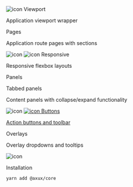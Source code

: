 
<Meta title="@core/Introduction" />

<Title>Core Module</Title>

<div className="ax-margin--b--lg ax-paper ax-padding">
  <AxFlexBox>
    <AxFlexBox.Row>
      <AxFlexBox.Col span="6@md">
        <AxFlexBox.Row noWrap>
          <AxFlexBox.Col flex="auto">
            <img alt="icon" src={viewport} height={96} />
          </AxFlexBox.Col>
          <AxFlexBox.Col flex="fill" className="ax-padding--t">
            <AxHeading>Viewport</AxHeading>
            <p>Application viewport wrapper</p>
          </AxFlexBox.Col>
        </AxFlexBox.Row>
      </AxFlexBox.Col>
      <AxFlexBox.Col span="6@md">
        <AxFlexBox.Row noWrap className="">
          <AxFlexBox.Col flex="fill" className="ax-padding--t">
            <AxHeading>Pages</AxHeading>
            <p>Application route pages with sections</p>
          </AxFlexBox.Col>
          <AxFlexBox.Col flex="auto">
            <img alt="icon" src={page} height={96} />
          </AxFlexBox.Col>
        </AxFlexBox.Row>
      </AxFlexBox.Col>
      <AxFlexBox.Col span="6@md">
        <AxFlexBox.Row noWrap>
          <AxFlexBox.Col flex="auto">
            <img alt="icon" src={grid} height={96} />
          </AxFlexBox.Col>
          <AxFlexBox.Col flex="fill" className="ax-padding--t">
            <AxHeading>Responsive</AxHeading>
            <p>Responsive flexbox layouts</p>
          </AxFlexBox.Col>
        </AxFlexBox.Row>
      </AxFlexBox.Col>
      <AxFlexBox.Col span="6@md">
        <AxFlexBox.Row noWrap>
          <AxFlexBox.Col flex="fill" className="ax-padding--t">
            <AxHeading>Panels</AxHeading>
            <p>Tabbed panels</p>
            <p>Content panels with collapse/expand functionality</p>
          </AxFlexBox.Col>
          <AxFlexBox.Col flex="auto">
            <img alt="icon" src={panel} height={96} />
          </AxFlexBox.Col>
        </AxFlexBox.Row>
      </AxFlexBox.Col>
      <AxFlexBox.Col span="6@md">
        <a
          href="?path=/docs/core-buttons-button--button"
          className="ax-block ax-color--base ax-hover--secondary ax-hover--bg-lightest"
        >
          <AxFlexBox.Row noWrap>
            <AxFlexBox.Col flex="auto">
              <img alt="icon" src={button} height={96} />
            </AxFlexBox.Col>
            <AxFlexBox.Col flex="fill" className="ax-padding--t">
              <AxHeading>Buttons</AxHeading>
              <p>Action buttons and toolbar</p>
            </AxFlexBox.Col>
          </AxFlexBox.Row>
        </a>
      </AxFlexBox.Col>
      <AxFlexBox.Col span="6@md">
        <AxFlexBox.Row noWrap>
          <AxFlexBox.Col flex="fill" className="ax-padding--t">
            <AxHeading>Overlays</AxHeading>
            <p>Overlay dropdowns and tooltips</p>
          </AxFlexBox.Col>
          <AxFlexBox.Col flex="auto">
            <img alt="icon" src={dropdown} height={96} />
          </AxFlexBox.Col>
        </AxFlexBox.Row>
      </AxFlexBox.Col>
    </AxFlexBox.Row>
  </AxFlexBox>
</div>

<Heading>Installation</Heading>

```shell
yarn add @axux/core
```
